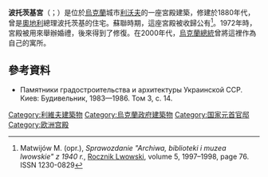 {{Infobox building
| name                = 波托茨基宮
| native_name         = палац Потоцьких
| native_name_lang    = ukr
| logo                = 
| logo_size           = 
| logo_alt            = 
| logo_caption        = 
| image               =Дворец_Потоцких.jpg
| image_size          = 300px
| image_alt           = <!-- or | alt = -->
| image_caption       = <!-- or | caption = -->
| map_type            = 
| map_alt             = 
| map_caption         = 
| map_size            = 
| map_dot_label       = 
| map_dot_mark        = 
| relief              = 
| former_names        = 
| alternate_names     = 
| etymology           = 
| status              = 
| cancelled           = 
| topped_out          = 
| building_type       = 
| architectural_style = 
| classification      = 
| location            = 
| address             = Mykoly Kopernyka Street, 15
| location_city       = [[利沃夫|利沃夫]]
| location_country    = {{UKR}}
| coordinates         = 
| altitude            = 
| current_tenants     = 
| namesake            = 
| groundbreaking_date = 
| start_date          = 
| stop_date           = 
| est_completion      = 
| topped_out_date     = 
| completion_date     = 
| opened_date         = 1880年
| inauguration_date   = 
| relocated_date      = 
| renovation_date     = 
| closing_date        = 
| demolition_date     = <!-- or | destruction_date    = -->
| cost                = 
| ren_cost            = 
| client              = 
| owner               = 
| landlord            = 
| affiliation         = 
| height              = 
| architectural       = 
| tip                 = 
| antenna_spire       = 
| roof                = 
| top_floor           = 
| observatory         = 
| diameter            = 
| circumference       = 
| weight              = 
| other_dimensions    = 
| structural_system   = 
| material            = 
| size                = 
| floor_count         = 
| floor_area          = 
| elevator_count      = 
| grounds_area        = 
| architect           = 
| architecture_firm   = 
| developer           = 
| engineer            = 
| structural_engineer = 
| services_engineer   = 
| civil_engineer      = 
| other_designers     = 
| quantity_surveyor   = 
| main_contractor     = 
| awards              = 
| designations        = 
| known_for           = 
| ren_architect       = 
| ren_firm            = 
| ren_engineer        = 
| ren_str_engineer    = 
| ren_serv_engineer   = 
| ren_civ_engineer    = 
| ren_oth_designers   = 
| ren_qty_surveyor    = 
| ren_contractor      = 
| ren_awards          = 
| rooms               = <!-- or | unit_count          = -->
| parking             =  
| website             = {{URL|lvivgallery.org.ua/museums/palac-potockyh}}
| embed               = 
| embedded            = 
| references          = 
| footnotes           = 
}}
'''波托茨基宮'''（{{lang-uk|палац Потоцьких|Palats Pototskykh}}；{{lang-pl|Pałac Potockich we Lwowie}}）是位於[[烏克蘭|烏克蘭]]城市[[利沃夫|利沃夫]]的一座宮殿建築，修建於1880年代，曾是[[奧地利|奧地利]]總理波托茨基的住宅。蘇聯時期，這座宮殿被收歸公有<ref>Matwijów M. (opr.), ''Sprawozdanie "Archiwa, biblioteki i muzea lwowskie" z 1940 r.'', [[Rocznik_Lwowski|Rocznik Lwowski]], volume 5, 1997–1998, page 76. ISSN 1230-0829</ref>。1972年時，宮殿被用來舉辦婚禮，後來得到了修復。在2000年代，[[烏克蘭總統|烏克蘭總統]]曾將這裡作為自己的寓所。

==參考資料==
<references/>
* Памятники градостроительства и архитектуры Украинской ССР. Киев: Будивельник, 1983—1986. Том 3, с. 14.

{{coord|display=title|49.838|N|24.026834|E |format=dms |type:landmark_region:UA}}

[[Category:利維夫建築物|Category:利維夫建築物]]
[[Category:烏克蘭政府建築物|Category:烏克蘭政府建築物]]
[[Category:国家元首官邸|Category:国家元首官邸]]
[[Category:欧洲宫殿|Category:欧洲宫殿]]